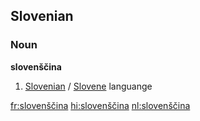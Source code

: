 ==Slovenian==
===Noun===
'''slovenščina'''

# [[Slovenian]] / [[Slovene]] languange

[[fr:slovenščina]]
[[hi:slovenščina]]
[[nl:slovenščina]]